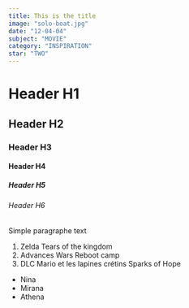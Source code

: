 ```yaml
---
title: This is the title
image: "solo-boat.jpg"
date: "12-04-04"
subject: "MOVIE"
category: "INSPIRATION"
star: "TWO"
---
```


# Header H1

## Header H2

### Header H3

#### Header H4

##### Header H5

###### Header H6

Simple paragraphe text

1. Zelda Tears of the kingdom
2. Advances Wars Reboot camp
3. DLC Mario et les lapines crétins Sparks of Hope

- Nina
- Mirana
- Athena

<div>
  <Quote
    author="Sénèque"
    quote="Il n'est pas de vent favorable pour celui qui ne sait où il va."
  />
</div>
